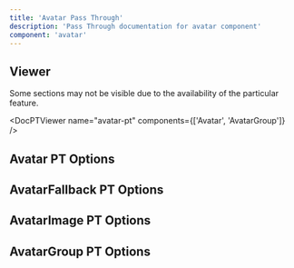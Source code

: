 ```yaml
---
title: 'Avatar Pass Through'
description: 'Pass Through documentation for avatar component'
component: 'avatar'
---
```


## Viewer

Some sections may not be visible due to the availability of the particular feature.

<DocPTViewer name="avatar-pt" components={['Avatar', 'AvatarGroup']} />

## Avatar PT Options

<DocTable name="Avatar" category="pt" />

## AvatarFallback PT Options

<DocTable name="AvatarFallback" category="pt" />

## AvatarImage PT Options

<DocTable name="AvatarImage" category="pt" />

## AvatarGroup PT Options

<DocTable name="AvatarGroup" category="pt" />
